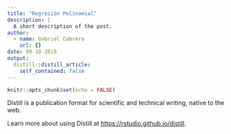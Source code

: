 ```yaml
---
title: "Regresión Polinomial"
description: |
  A short description of the post.
author:
  - name: Gabriel Cabrera
    url: {}
date: 09-10-2019
output:
  distill::distill_article:
    self_contained: false
---
```


```r
knitr::opts_chunk$set(echo = FALSE)
```

Distill is a publication format for scientific and technical writing, native to the web.

Learn more about using Distill at <https://rstudio.github.io/distill>.


